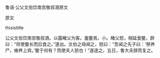 


鲁语·公父文伯饮南宫敬叔酒原文

原文

thisistitle

公父文伯饮南宫敬叔酒，以露睹父为客。羞鳖焉，小。睹父怒，相延食鳖，辞曰：“将使鳖长而后食之。”遂出。文伯之母闻之，怒曰：“吾闻之先子曰：‘祭养尸，飨养上宾。’鳖于何有？而使夫人怒也！”遂逐之。五日，鲁大夫辞而复之。

